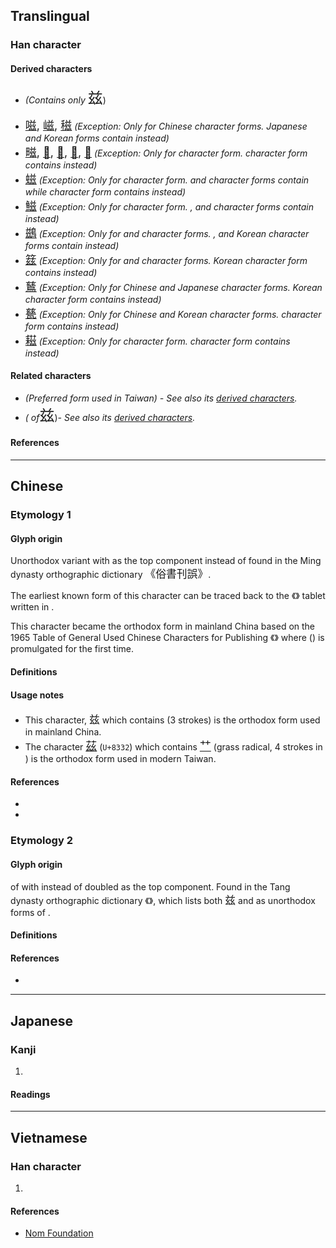 {{also|茲|玆}}
{{character info}}
==Translingual==

===Han character===
{{Han char|rn=12|rad=八|as=07|sn=9|four=80732|canj=TVII|ids=⿱䒑𢆶}}

====Derived characters====
* {{l|mul|[[𡞰]], [[𢰩]], [[滋]], [[𣕜]], [[𤍏]], [[𤧹]], [[磁]], [[禌]], [[糍]], [[𬗭]], [[𦖺]], [[𧛏]], [[鎡]]([[镃]]), [[𩝐]], [[𫚤]], [[鹚]], [[𬝘]], [[𡙛]], [[孳]], [[慈]], [[𭵝]], [[𡢫]], [[𤀟]], [[𥖃]]}} ''(Contains only'' <span style="font-size:x-large;">兹</span>)
* <span style="font-size: large;" lang=zh>[[嗞#Translingual|嗞]], [[嵫#Translingual|嵫]], [[稵#Translingual|稵]]</span> ''(Exception: Only for Chinese character forms. Japanese and Korean forms contain <span style="background:#F0FFE0"><big>{{l|mul|茲}}</big></span> instead)''
* <span style="font-size:large;" lang=zh-Hans>[[㽧#Translingual|㽧]], [[𤮀#Translingual|𤮀]], [[𪑿#Translingual|𪑿]], [[𤂇#Translingual|𤂇]], [[𪇔#Translingual|𪇔]]</span> ''(Exception: Only for  {{w|zh:新字形|mainland China}} character form. {{w|zh:國字標準字體|Taiwan}} character form contains <span style="background:#F0FFE0"><big>{{l|mul|茲}}</big></span> instead)''
* <span style="font-size:large;" lang=zh-Hans>[[螆#Translingual|螆]]</span> ''(Exception: Only for {{w|zh:新字形|mainland China}} character form. {{w|zh:國字標準字體|Taiwan}} and {{w|Hong Kong Supplementary Character Set|Hong Kong}} character forms contain <span style="background:#F0FFE0"><big>{{l|mul|茲}}</big></span> while {{w|JIS X 0213|Japan}} character form contains <span style="background:#FFF2E0"><big>{{l|mul|玆}}</big></span> instead)''
* <span style="font-size:large;" lang=zh-Hans>[[鰦#Translingual|鰦]]</span> ''(Exception: Only for {{w|zh:新字形|mainland China}} character form. {{w|zh:國字標準字體|Taiwan}}, {{w|Hong Kong Supplementary Character Set|Hong Kong}} and {{w|JIS X 0213|Japan}} character forms contain <span style="background:#F0FFE0"><big>{{l|mul|茲}}</big></span> instead)''
* <span style="font-size:large;" lang=zh-Hans>[[鷀#Translingual|鷀]]</span> ''(Exception: Only for {{w|zh:新字形|mainland China}} and {{w|JIS X 0213|Japan}} character forms. {{w|zh:國字標準字體|Taiwan}}, {{w|Hong Kong Supplementary Character Set|Hong Kong}} and Korean character forms contain <span style="background:#F0FFE0"><big>{{l|mul|茲}}</big></span> instead)''
* <span style="font-size:large;" lang=zh>[[䈘#Translingual|䈘]]</span> ''(Exception: Only for {{w|zh:新字形|mainland China}} and {{w|zh:國字標準字體|Taiwan}} character forms. Korean character form contains <span style="background:#F0FFE0"><big>{{l|mul|茲}}</big></span> instead)''
* <span style="font-size: large;" lang=zh>[[鶿#Translingual|鶿]]</span> ''(Exception: Only for Chinese and Japanese character forms. Korean character form contains <span style="background:#FFF2E0"><big>{{l|mul|玆}}</big></span> instead)''
* <span style="font-size:large;" lang=zh>[[甆#Translingual|甆]]</span> ''(Exception: Only for Chinese and Korean character forms. {{w|JIS X 0213|Japan}} character form contains <span style="background:#F0FFE0"><big>{{l|mul|茲}}</big></span> instead)''
* <span style="font-size:large;" lang=zh-Hant-TW>[[𦔒#Translingual|𦔒]]</span> ''(Exception: Only for {{w|zh:國字標準字體|Taiwan}} character form. {{w|Hong Kong Supplementary Character Set|Hong Kong}} character form contains <span style="background:#F0FFE0"><big>{{l|mul|茲}}</big></span> instead)''

====Related characters====
* <span style="background:#F0FFE0"><big>{{l|mul|茲}}</big></span> ''(Preferred form used in Taiwan) - See also its [[茲#Derived characters|derived characters]].''
* <span style="background:#FFF2E0"><big>{{l|mul|玆}}</big></span> ''({{w|Variant Chinese character|Variant form}} of ''<span style="font-size:x-large">兹</span>)'' - See also its [[玆#Derived characters|derived characters]].''

====References====
{{Han ref|kx=1031.381|hdz=10248.060|uh=5179}}

----

==Chinese==

===Etymology 1===

====Glyph origin====
Unorthodox variant {{Han simp|茲|nocap=y}} with {{l|zh|䒑}} as the top component instead of {{l|zh|艹}} found in the Ming dynasty orthographic dictionary <big>《俗書刊誤》</big>.

The earliest known form of this character can be traced back to the {{w|Han dynasty}} 《{{w2|zh|孔宙碑}}》 tablet written in {{w|clerical script}}. <!-- Refer http://dict.variants.moe.edu.tw/variants/rbt/word_attribute.rbt?educode=A03473-002#11 -->

This character became the orthodox form in mainland China based on the 1965 Table of General Used Chinese Characters for Publishing 《{{w2|zh|印刷通用漢字字形表}}》 where {{w|Xin Zixing}} ({{w2|zh|新字形#新舊字形對照表|新字形}}) is promulgated for the first time.

====Definitions====
{{zh-see|茲}}

====Usage notes====
* This character, <big>兹</big> which contains {{l|zh|䒑}} (3 strokes) is the orthodox form used in mainland China. <!-- See also Character 1653 - https://zh.wikisource.org/wiki/通用規范漢字表 -->
* The character <span style="font-size:large;" lang=zh-hant>[[茲#Chinese|茲]]</span> (<code>U+8332</code>) which contains <span style="font-size: large;" lang=zh-hant>[[艹#Chinese|艹]]</span> (grass radical, 4 strokes in {{w|traditional Chinese}}) is the orthodox form used in modern Taiwan. <!-- Refer https://www.moedict.tw/茲 -->

====References====
* {{R:twedu|A03473#34}} <!-- Pictorial reference for 《俗書刊誤》 -->
* {{R:twedu|A03473-002#11}} <!-- Pictorial reference for 《孔宙碑》 -->

===Etymology 2===

====Glyph origin====
{{w|Variant Chinese character|Variant form}} of <big>{{l|zh|玆}}</big> with <big>{{l|zh|䒑}}</big> instead of doubled {{l|zh|亠}} as the top component. Found in the Tang dynasty orthographic dictionary {{w|Ganlu Zishu}} 《{{w2|zh|干祿字書}}》, which lists both <big>兹</big> and {{l|zh|茲}} as unorthodox forms of <big>{{l|zh|玆}}</big>. <!-- Note: The printed reference in the Dictionary of Chinese Character Variants has been broken into two portions. The complete statement reads 「茲、兹、玆， 並上俗中通下正。」 , where 玆 the final character is given as the orthodox form (正), while the first two are its variant forms (俗) -->

====Definitions====
{{zh-see|玆|v}}

====References====
* {{R:twedu|B02590-006#18}} <!-- Pictorial reference for 《干祿字書》 -->

----

==Japanese==

===Kanji===
{{ja-kanji|grade=|rs=八07}}

# {{rfdef|ja|sort=八07}}

====Readings====
{{ja-readings
|on=じ, し
|kun=しげる, ます, むしろ
}}

----

==Vietnamese==

===Han character===
{{vi-readings|rs=八07|reading=[[tư]]}}

# {{rfdef|vi|sort=八07}}

====References====
* [http://nomfoundation.org/common/nom_details.php?codepoint=5179 Nom Foundation]